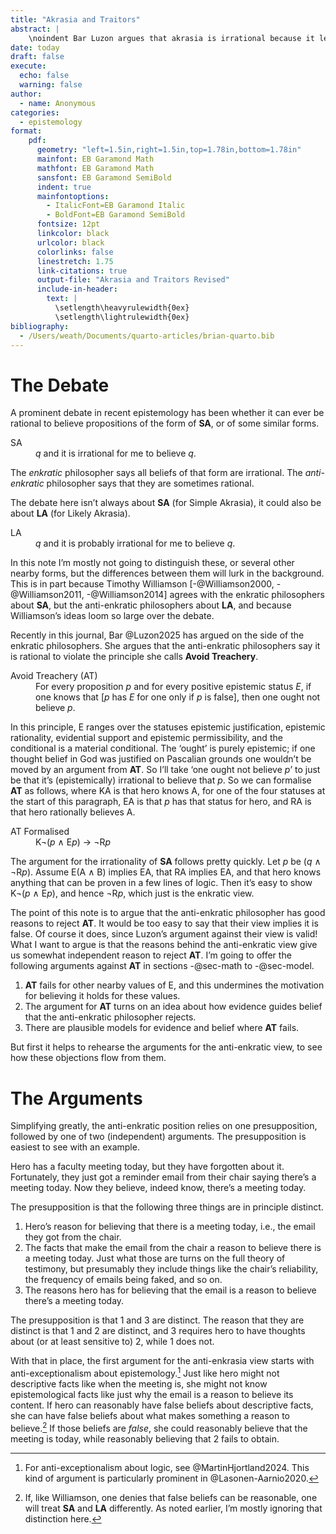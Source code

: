 ```yaml
---
title: "Akrasia and Traitors"
abstract: |
    \noindent Bar Luzon argues that akrasia is irrational because it leads to violating a principle called **Avoid Treachery**. In response, I argue that Avoid Treachery is insufficiently motivated, that it presupposes a picture of rational inference that defenders of akrasia have independent reason to reject, and that there are models in which Avoid Treachery is false.
date: today
draft: false
execute:
  echo: false
  warning: false
author:
  - name: Anonymous
categories:
  - epistemology
format:
    pdf: 
      geometry: "left=1.5in,right=1.5in,top=1.78in,bottom=1.78in"
      mainfont: EB Garamond Math
      mathfont: EB Garamond Math
      sansfont: EB Garamond SemiBold
      indent: true
      mainfontoptions: 
        - ItalicFont=EB Garamond Italic
        - BoldFont=EB Garamond SemiBold
      fontsize: 12pt
      linkcolor: black
      urlcolor: black
      colorlinks: false
      linestretch: 1.75
      link-citations: true
      output-file: "Akrasia and Traitors Revised"
      include-in-header:
        text: |
          \setlength\heavyrulewidth{0ex}
          \setlength\lightrulewidth{0ex}
bibliography: 
  - /Users/weath/Documents/quarto-articles/brian-quarto.bib
---
```


# The Debate {#sec-intro}

\noindent A prominent debate in recent epistemology has been whether it can ever be rational to believe propositions of the form of **SA**, or of some similar forms.

SA
:    *q* and it is irrational for me to believe *q*.

The _enkratic_ philosopher says all beliefs of that form are irrational. The _anti-enkratic_ philosopher says that they are sometimes rational.

The debate here isn't always about **SA** (for Simple Akrasia), it could also be about **LA** (for Likely Akrasia).

LA
:    *q* and it is probably irrational for me to believe *q*.

In this note I'm mostly not going to distinguish these, or several other nearby forms, but the differences between them will lurk in the background. This is in part because Timothy Williamson [-@Williamson2000, -@Williamson2011, -@Williamson2014] agrees with the enkratic philosophers about **SA**, but the anti-enkratic philosophers about **LA**, and because Williamson's ideas loom so large over the debate.

Recently in this journal, Bar @Luzon2025 has argued on the side of the enkratic philosophers. She argues that the anti-enkratic philosophers say it is rational to violate the principle she calls **Avoid Treachery**.

Avoid Treachery (AT)
:    For every proposition *p* and for every positive epistemic status *E*, if one knows that [*p* has *E* for one only if *p* is false], then one ought not believe *p*.

In this principle, E ranges over the statuses epistemic justification, epistemic rationality, evidential support and epistemic permissibility, and the conditional is a material conditional. The 'ought' is purely epistemic; if one thought belief in God was justified on Pascalian grounds one wouldn't be moved by an argument from **AT**. So I'll take 'one ought not believe *p*' to just be that it's (epistemically) irrational to believe that *p*. So we can formalise **AT** as follows, where KA is that hero knows A, for one of the four statuses at the start of this paragraph, EA is that *p* has that status for hero, and RA is that hero rationally believes A.

AT Formalised
:    K¬(*p* ∧ E*p*) → ¬R*p*

The argument for the irrationality of **SA** follows pretty quickly. Let *p* be (*q* ∧ ¬R*p*). Assume E(A ∧ B) implies EA, that RA implies EA, and that hero knows anything that can be proven in a few lines of logic. Then it's easy to show K¬(*p* ∧ E*p*), and hence ¬R*p*, which just is the enkratic view.

The point of this note is to argue that the anti-enkratic philosopher has good reasons to reject **AT**. It would be too easy to say that their view implies it is false. Of course it does, since Luzon's argument against their view is valid! What I want to argue is that the reasons behind the anti-enkratic view give us somewhat independent reason to reject **AT**. I'm going to offer the following arguments against **AT** in sections -@sec-math to -@sec-model.

1. **AT** fails for other nearby values of E, and this undermines the motivation for believing it holds for these values.
2. The argument for **AT** turns on an idea about how evidence guides belief that the anti-enkratic philosopher rejects.
3. There are plausible models for evidence and belief where **AT** fails.

But first it helps to rehearse the arguments for the anti-enkratic view, to see how these objections flow from them.

# The Arguments {#sec-arguments}

Simplifying greatly, the anti-enkratic position relies on one presupposition, followed by one of two (independent) arguments. The presupposition is easiest to see with an example.

Hero has a faculty meeting today, but they have forgotten about it. Fortunately, they just got a reminder email from their chair saying there's a meeting today. Now they believe, indeed know, there's a meeting today.

The presupposition is that the following three things are in principle distinct.

1. Hero's reason for believing that there is a meeting today, i.e., the email they got from the chair.
2. The facts that make the email from the chair a reason to believe there is a meeting today. Just what those are turns on the full theory of testimony, but presumably they include things like the chair's reliability, the frequency of emails being faked, and so on.
3. The reasons hero has for believing that the email is a reason to believe there's a meeting today.

The presupposition is that 1 and 3 are distinct. The reason that they are distinct is that 1 and 2 are distinct, and 3 requires hero to have thoughts about (or at least sensitive to) 2, while 1 does not.

With that in place, the first argument for the anti-enkrasia view starts with anti-exceptionalism about epistemology.^[For anti-exceptionalism about logic, see @MartinHjortland2024. This kind of argument is particularly prominent in @Lasonen-Aarnio2020.] Just like hero might not descriptive facts like when the meeting is, she might not know epistemological facts like just why the email is a reason to believe its content. If hero can reasonably have false beliefs about descriptive facts, she can have false beliefs about what makes something a reason to believe.^[If, like Williamson, one denies that false beliefs can be reasonable, one will treat **SA** and **LA** differently. As noted earlier, I'm mostly ignoring that distinction here.] If those beliefs are *false*, she could reasonably believe that the meeting is today, while reasonably believing that 2 fails to obtain.

